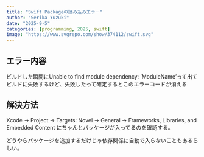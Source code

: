 ```yaml
---
title: "Swift Packageの読み込みエラー"
author: "Serika Yuzuki"
date: "2025-9-5"
categories: [programming, 2025, swift]
image: "https://www.svgrepo.com/show/374112/swift.svg"
---
```


## エラー内容

ビルドした瞬間にUnable to find module dependency: 'ModuleName'って出てビルドに失敗するけど、失敗したって確定するとこのエラーコードが消える

## 解決方法

Xcode → Project → Targets: Novel → General → Frameworks, Libraries, and Embedded Content にちゃんとパッケージが入ってるのを確認する。

どうやらパッケージを追加するだけじゃ依存関係に自動で入らないこともあるらしい。

